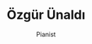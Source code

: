 ---
title: Özgür Ünaldı
subtitle: Pianist
slug: /lb-artists/ozgur-unaldi/
class: instrumentalists
area: Piano
relDirectory: artists/ozgur-unaldi
hero: ./images/hero.jpg
meta: Pianist Özgür Ünaldı
description: LocksBridge represents LB Artist Pianist Özgür Ünaldı for worldwide general management.
representation: LocksBridge represents Pianist Özgür Ünaldı for worldwide general management.
artistvideoUrl: https://www.youtube.com/watch?v=pnYFVACBQaE
artistVideoStartTime: 611
artistVideoEndTime: 635
managerName: Onur Tahmaz
managerTitle: Artist Manager
managerMail: onur@locksbridge.net
managerMailTo: mailto:onur@locksbridge.net
managerSRC: onur-tahmaz
assistantName: Zekeriya Türkmen
assistantTitle: Assistant Artist Manager
assistantMail: zekeriya@locksbridge.net
assistantMailTo: mailto:zekeriya@locksbridge.net
assistantSRC: zekeriya-turkmen
reviews:
  - description: Taciti lorem tempor quam vestibulum dis habitasse
    title: Taciti lorem
  - description: Taciti lorem tempor quam vestibulum dis habitasse
    title: Taciti lorem
  - description: Taciti lorem tempor quam vestibulum dis habitasse
    title: Taciti lorem
  - description: Taciti lorem tempor quam vestibulum dis habitasse
    title: Taciti lorem
news:
  - imageUrl: ./images/hero.jpg
    title: Taciti lorem
    link: https://locksbridge.net/
  - imageUrl: ./images/hero.jpg
    title: Taciti lorem
    link: https://locksbridge.net/
videos:
  - videoUrl: https://www.youtube.com/watch?v=TACduYWI_tY
  - videoUrl: https://www.youtube.com/watch?v=1gjSqZK1wEk
albums:
  - imageUrl: ./images/hero.jpg
    title: Taciti lorem
    releaseDate: 11.11.11
    link: https://locksbridge.net/
    index: 1
---